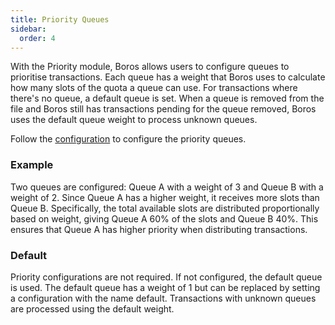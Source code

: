 ```yaml
---
title: Priority Queues
sidebar:
  order: 4
---
```


With the Priority module, Boros allows users to configure queues to prioritise transactions. Each queue has a weight that Boros uses to calculate how many slots of the quota a queue can use. For transactions where there's no queue, a default queue is set. When a queue is removed from the file and Boros still has transactions pending for the queue removed, Boros uses the default queue weight to process unknown queues.

Follow the [configuration](./configuration) to configure the priority queues.

### Example
Two queues are configured: Queue A with a weight of 3 and Queue B with a weight of 2. Since Queue A has a higher weight, it receives more slots than Queue B. Specifically, the total available slots are distributed proportionally based on weight, giving Queue A 60% of the slots and Queue B 40%. This ensures that Queue A has higher priority when distributing transactions.

### Default
Priority configurations are not required. If not configured, the default queue is used. The default queue has a weight of 1 but can be replaced by setting a configuration with the name default. Transactions with unknown queues are processed using the default weight.
